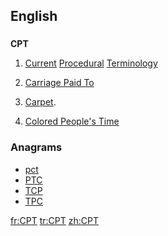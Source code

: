 ==English==

==={{initialism-old|en}}===
{{wikipedia|Current Procedural Terminology}}
'''CPT'''

# {{context|medicine|lang=en}} [[current|Current]] [[procedure|Procedural]] [[terminology|Terminology]]
# {{context|incoterm|lang=en}} [[Carriage Paid To]]
# [[carpet|Carpet]].
# {{context|dated|African American|lang=en}} [[Colored People's Time]]

===Anagrams===
* [[pct#English|pct]]
* [[PTC#English|PTC]]
* [[TCP#English|TCP]]
* [[TPC#English|TPC]]

[[fr:CPT]]
[[tr:CPT]]
[[zh:CPT]]